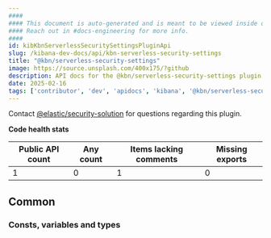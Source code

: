 ```yaml
---
####
#### This document is auto-generated and is meant to be viewed inside our experimental, new docs system.
#### Reach out in #docs-engineering for more info.
####
id: kibKbnServerlessSecuritySettingsPluginApi
slug: /kibana-dev-docs/api/kbn-serverless-security-settings
title: "@kbn/serverless-security-settings"
image: https://source.unsplash.com/400x175/?github
description: API docs for the @kbn/serverless-security-settings plugin
date: 2025-02-16
tags: ['contributor', 'dev', 'apidocs', 'kibana', '@kbn/serverless-security-settings']
---
```




Contact [@elastic/security-solution](https://github.com/orgs/elastic/teams/security-solution) for questions regarding this plugin.

**Code health stats**

| Public API count  | Any count | Items lacking comments | Missing exports |
|-------------------|-----------|------------------------|-----------------|
| 1 | 0 | 1 | 0 |

## Common

### Consts, variables and types
<DocDefinitionList data={kbnServerlessSecuritySettingsObj.common.misc}/>

